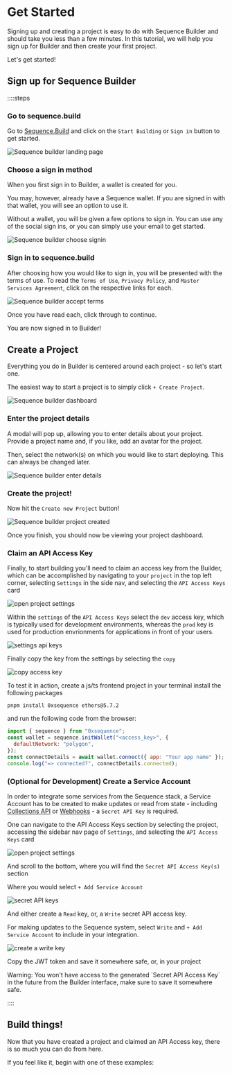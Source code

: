 
# Get Started

Signing up and creating a project is easy to do with Sequence Builder and should take you less than a few minutes. In this tutorial, we will help you sign up for Builder and then create your first project.

Let's get started!

## Sign up for Sequence Builder

::::steps

### Go to sequence.build

Go to [Sequence.Build](https://sequence.build/) and click on the `Start Building` or `Sign in` button to get started.

![Sequence builder landing page](/img/builder/builder_landing_page_signup_project.png)

### Choose a sign in method

When you first sign in to Builder, a wallet is created for you.

You may, however, already have a Sequence wallet. If you are signed in with that wallet, you will see an option to use it.

Without a wallet, you will be given a few options to sign in. You can use any of the social sign ins, or you can simply use your email to get started.

![Sequence builder choose signin](/img/builder/builder_choose_signin_signup_project.png)

### Sign in to sequence.build

After choosing how you would like to sign in, you will be presented with the terms of use. To read the `Terms of Use`, `Privacy Policy`, and `Master Services Agreement`, click on the respective links for each.

![Sequence builder accept terms](/img/builder/builder_accept_terms_signup_project.png)

Once you have read each, click through to continue.

You are now signed in to Builder!

## Create a Project

Everything you do in Builder is centered around each project - so let's start one.

The easiest way to start a project is to simply click `+ Create Project`.

![Sequence builder dashboard](/img/builder/builder_dashboard_signup_project.png)

### Enter the project details

A modal will pop up, allowing you to enter details about your project. Provide a project name and, if you like, add an avatar for the project.

Then, select the network(s) on which you would like to start deploying. This can always be changed later.

![Sequence builder enter details](/img/builder/builder_enter_details_signup_project.png)

### Create the project!

Now hit the `Create new Project` button!

![Sequence builder project created](/img/builder/builder_project_created_signup_project.png)

Once you finish, you should now be viewing your project dashboard.

### Claim an API Access Key

Finally, to start building you'll need to claim an access key from the Builder, which can be accomplished by navigating to your `project` in the top left corner, selecting `Settings` in the side nav, and selecting the `API Access Keys` card

![open project settings](/img/builder/builder_open_access_key_settings.png)

Within the `settings` of the `API Access Keys` select the `dev` access key, which is typically used for development environments, whereas the `prod` key is used for production envrionments for applications in front of your users.

![settings api keys](/img/builder/builder_settings_api_keys.png)

Finally copy the key from the settings by selecting the `copy`

![copy access key](/img/builder/builder_settings_copy_key.png)

To test it in action, create a js/ts frontend project in your terminal install the following packages

```
pnpm install 0xsequence ethers@5.7.2
```

and run the following code from the browser:

```js
import { sequence } from "0xsequence";
const wallet = sequence.initWallet("<access_key>", {
  defaultNetwork: "polygon",
});
const connectDetails = await wallet.connect({ app: "Your app name" });
console.log("=> connected?", connectDetails.connected);
```

### (Optional for Development) Create a Service Account

In order to integrate some services from the Sequence stack, a Service Account has to be created to make updates or read from state - including [Collections API](/guides/metadata-guide) or [Webhooks](/api/indexer/examples/webhook-listener) - a `Secret API Key` is required.

One can navigate to the API Access Keys section by selecting the project, accessing the sidebar nav page of `Settings`, and selecting the `API Access Keys` card

![open project settings](/img/builder/builder_open_access_key_settings.png)

And scroll to the bottom, where you will find the `Secret API Access Key(s)` section 

Where you would select `+ Add Service Account`

![secret API keys](/img/builder/builder_service_accounts_create_secret_api_key.png)

And either create a `Read` key, or, a `Write` secret API access key. 

For making updates to the Sequence system, select `Write` and `+ Add Service Account` to include in your integration.

![create a write key](/img/builder/builder_service_accounts_create_write_key.png)

Copy the JWT token and save it somewhere safe, or, in your project 

<Callout type="warning">
  Warning: You won't have access to the generated `Secret API Access Key` in the future from the Builder interface, make sure to save it somewhere safe.
</Callout>

::::

## Build things!

Now that you have created a project and claimed an API Access key, there is so much you can do from here.

If you feel like it, begin with one of these examples:

<CardGrid>
  <Card
    title="Query a Wallet Balance"
    description="Use the Industry's fastest Indexer to query a wallet balance"
    icon="💰"
    link="/api/indexer"
  />
  <Card
    title="Deploy an Item Collectible"
    description="Use the ERC1155 standard and Sequence Builder to deploy a collectible"
    icon="🏗️"
    link="/solutions/collectibles/contracts/01-deploy-an-item-collection"
  />
  <Card
    title="Build a Custom Marketplace"
    description="Provide trading market functionality to your users in a custom marketplace"
    icon="🛍️"
    link="/guides/templates/template-marketplace-api"
  />
</CardGrid>
